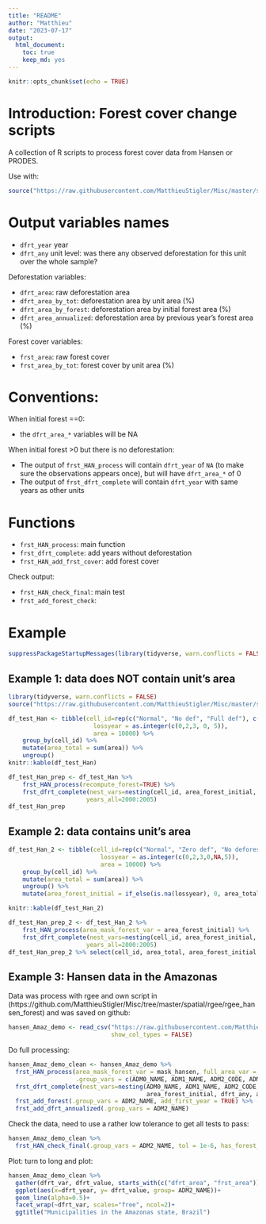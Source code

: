 ```yaml
---
title: "README"
author: "Matthieu"
date: "2023-07-17"
output:
  html_document:
    toc: true
    keep_md: yes
---
```


```r
knitr::opts_chunk$set(echo = TRUE)
```

# Introduction: Forest cover change scripts 

A collection of R scripts to process forest cover data from Hansen or PRODES.

Use with:

``` r
source("https://raw.githubusercontent.com/MatthieuStigler/Misc/master/spatial/forest_cover_change/frst_forest_cover_change_scripts.R")
```

# Output variables names

- `dfrt_year` year
- `dfrt_any` unit level: was there any observed deforestation for this unit over the whole sample?

Deforestation variables:

- `dfrt_area`: raw deforestation area
- `dfrt_area_by_tot`: deforestation area by unit area (%)
- `dfrt_area_by_forest`: deforestation area by initial forest area (%)
- `dfrt_area_annualized`: deforestation area by previous year's forest area (%)

Forest cover variables:

- `frst_area`: raw forest cover
- `frst_area_by_tot`: forest cover by unit area (%)


# Conventions:

When initial forest ==0:

 - the `dfrt_area_*` variables will be NA
 
When initial forest >0 but there is no deforestation:

- The output of `frst_HAN_process` will contain `dfrt_year` of `NA` (to make sure the observations appears once), but will have `dfrt_area_*` of 0
- The output of `frst_dfrt_complete` will contain `dfrt_year` with same years as other units
    
 

# Functions

- `frst_HAN_process`: main function
- `frst_dfrt_complete`: add years without deforestation
- `frst_HAN_add_frst_cover`: add forest cover


Check output:

- `frst_HAN_check_final`: main test
- `frst_add_forest_check`:


# Example

```r
suppressPackageStartupMessages(library(tidyverse, warn.conflicts = FALSE))
```

## Example 1: data does NOT contain unit's area

```r
library(tidyverse, warn.conflicts = FALSE)
source("https://raw.githubusercontent.com/MatthieuStigler/Misc/master/spatial/forest_cover_change/frst_forest_cover_change_scripts.R")

df_test_Han <- tibble(cell_id=rep(c("Normal", "No def", "Full def"), c(3,1, 1)),
                        lossyear = as.integer(c(0,2,3, 0, 5)),
                        area = 10000) %>%   
    group_by(cell_id) %>%
    mutate(area_total = sum(area)) %>%
    ungroup()
knitr::kable(df_test_Han)
```


```r
df_test_Han_prep <- df_test_Han %>% 
    frst_HAN_process(recompute_forest=TRUE) %>% 
    frst_dfrt_complete(nest_vars=nesting(cell_id, area_forest_initial, dfrt_any, area_total, area_forest_final),
                      years_all=2000:2005) 
df_test_Han_prep
```


## Example 2: data contains unit's area

```r
df_test_Han_2 <- tibble(cell_id=rep(c("Normal", "Zero def", "No deforestable", "some def"), c(3,1, 1,1)),
                          lossyear = as.integer(c(0,2,3,0,NA,5)),
                          area = 10000) %>%   
    group_by(cell_id) %>%
    mutate(area_total = sum(area)) %>%
    ungroup() %>% 
    mutate(area_forest_initial = if_else(is.na(lossyear), 0, area_total))

knitr::kable(df_test_Han_2)
```

```r
df_test_Han_prep_2 <- df_test_Han_2 %>% 
    frst_HAN_process(area_mask_forest_var = area_forest_initial) %>% 
    frst_dfrt_complete(nest_vars=nesting(cell_id, area_forest_initial, dfrt_any, area_total, area_forest_final),
                      years_all=2000:2005) 
df_test_Han_prep_2 %>% select(cell_id, area_total, area_forest_initial, dfrt_any, dfrt_year, dfrt_area)
```

## Example 3: Hansen data in the Amazonas

Data was process with rgee and own script in (https://github.com/MatthieuStigler/Misc/tree/master/spatial/rgee/rgee_hansen_forest) and was saved on github:

```r
hansen_Amaz_demo <- read_csv("https://raw.githubusercontent.com/MatthieuStigler/Misc/master/spatial/forest_cover_change/hansen_raw_amazonas_BRA_from_rgee.csv",
                             show_col_types = FALSE)
```

Do full processing:

```r
hansen_Amaz_demo_clean <- hansen_Amaz_demo %>% 
  frst_HAN_process(area_mask_forest_var = mask_hansen, full_area_var = area_ee, area =sum,
                   .group_vars = c(ADM0_NAME, ADM1_NAME, ADM2_CODE, ADM2_NAME)) %>% 
  frst_dfrt_complete(nest_vars=nesting(ADM0_NAME, ADM1_NAME, ADM2_CODE, ADM2_NAME, 
                                       area_forest_initial, dfrt_any, area_total, area_forest_final)) %>% 
  frst_add_forest(.group_vars = ADM2_NAME, add_first_year = TRUE) %>% 
  frst_add_dfrt_annualized(.group_vars = ADM2_NAME)
```

Check the data, need to use a rather low tolerance to get all tests to pass:

```r
hansen_Amaz_demo_clean %>% 
  frst_HAN_check_final(.group_vars = ADM2_NAME, tol = 1e-6, has_forest_cover_0_year = TRUE)

```

Plot: turn to long and plot:

```r
hansen_Amaz_demo_clean %>% 
  gather(dfrt_var, dfrt_value, starts_with(c("dfrt_area", "frst_area"))) %>% 
  ggplot(aes(x=dfrt_year, y= dfrt_value, group= ADM2_NAME))+
  geom_line(alpha=0.5)+
  facet_wrap(~dfrt_var, scales="free", ncol=2)+
  ggtitle("Municipalities in the Amazonas state, Brazil")
```

